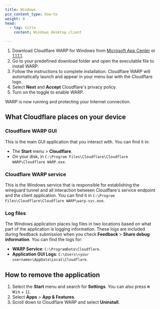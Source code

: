 ```yaml
---
title: Windows
pcx_content_type: how-to
weight: 0
head:
  - tag: title
    content: Windows desktop client

---
```



1. Download Cloudflare WARP for Windows from [Microsoft App Center](https://install.appcenter.ms/orgs/cloudflare/apps/1.1.1.1-windows-1/distribution_groups/release) or [1.1.1.1](https://1.1.1.1/).
2. Go to your predefined download folder and open the executable file to install WARP.
3. Follow the instructions to complete installation. Cloudflare WARP will automatically launch and appear in your menu bar with the Cloudflare logo.
4. Select **Next** and **Accept** Cloudflare's privacy policy.
5. Turn on the toggle to enable WARP.

WARP is now running and protecting your Internet connection.

<Render file="modes-options" />

## What Cloudflare places on your device

### Cloudflare WARP GUI

This is the main GUI application that you interact with. You can find it in:

* The **Start** menu > **Cloudflare**.
* On your disk, in `C:\Program Files\Cloudflare\Cloudflare WARP\Cloudflare WARP.exe`.

### Cloudflare WARP service

This is the Windows service that is responsible for establishing the wireguard tunnel and all interaction between Cloudflare's service endpoint and the client application. You can find it in `C:\Program Files\Cloudflare\Cloudflare WARP\warp-svc.exe`.

### Log files

The Windows application places log files in two locations based on what part of the application is logging information. These logs are included during feedback submission when you check **Feedback** > **Share debug information**. You can find the logs for:

* **WARP Service**: `C:\ProgramData\Cloudflare`.
* **Application GUI Logs**: `C:\Users\<your username>\AppData\Local\Cloudflare`.

## How to remove the application

1. Select the **Start** menu and search for **Settings**. You can also press <kbd>⊞ Win</kbd> + <kbd>i</kbd>).
2. Select **Apps** > **App & Features**.
3. Scroll down to Cloudflare WARP and select **Uninstall**.
